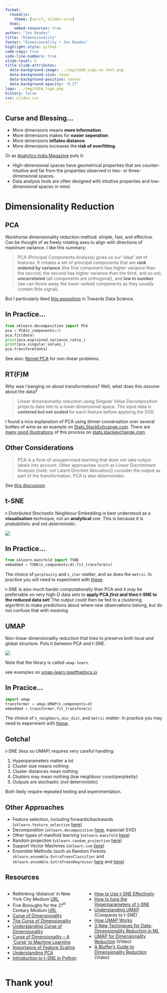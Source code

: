 ```yaml
---
format:
  revealjs:
    theme: [serif, slides.scss]
  html:
    embed-resources: true
author: "Jon Reades"
title: "Dimensionality"
footer: "Dimensionality • Jon Reades"
highlight-style: github
code-copy: true
code-line-numbers: true
slide-level: 2
title-slide-attributes:
  data-background-image: ../img/CASA_Logo_no_text.png
  data-background-size: cover
  data-background-position: center
  data-background-opacity: '0.17'
logo: ../img/CASA_logo.png
history: false
css: slides.css
---
```


## Curse and Blessing...

- More dimensions means **more information**.
- More dimensions makes for **easier seperation**.
- More dimensions **inflates distance**.
- More dimensions increases the **risk of overfitting**.

::: {.fragment}

Or as [Analytics India Magazine](https://analyticsindiamag.com/curse-of-dimensionality-and-what-beginners-should-do-to-overcome-it/) puts it:

- High-dimensional spaces have geometrical properties that are counter-intuitive and far from the properties observed in two- or three-dimensional spaces.
- Data analysis tools are often designed with intuitive properties and low-dimensional spaces in mind.
:::

# Dimensionality Reduction

## PCA {.smaller}

Workhorse dimensionality reduction method: simple, fast, and effective. Can be thought of as freely rotating axes to align with directions of maximum variance. I like this summary:

> PCA (Principal Components Analysis) gives us our 'ideal' set of features. It creates a set of principal components that are **rank ordered by variance** (the first component has higher variance than the second, the second has higher variance than the third, and so on), **uncorrelated** (all components are orthogonal), and **low in number** (we can throw away the lower ranked components as they _usually_ contain little signal).

But I particularly liked [this exposition](https://towardsdatascience.com/understanding-pca-fae3e243731d) in Towards Data Science.


## In Practice...

```python
from sklearn.decomposition import PCA
pca = PCA(n_components=2)
pca.fit(data)
print(pca.explained_variance_ratio_)
print(pca.singular_values_)
pca.transform(data)
```

See also: [Kernel PCA](https://scikit-learn.org/stable/modules/generated/sklearn.decomposition.KernelPCA.html#sklearn.decomposition.KernelPCA) for non-linear problems.


## RT(F)M

Why was I banging on about transformations? Well, what does this *assume* about the data?

> Linear dimensionality reduction using Singular Value Decomposition projects data into to a lower dimensional space. The input data is **centered but not scaled** for each feature before applying the SVD.

::: {.notes}
I found a nice explanation of PCA using dinner conversation over several bottles of wine as an example on [Stats.StackExhcange.com](https://stats.stackexchange.com/a/140579). There are [many good illustrations](https://stats.stackexchange.com/a/385782) of this process on [stats.stackexchange.com](https://stats.stackexchange.com/questions/385775/normalizing-vs-scaling-before-pca).
:::

## Other Considerations

> PCA is a form of unsupervised learning that does not take output labels into account. Other approaches (such as Linear Discriminant Analysis [note: *not* Latent Dirichlet Allocation]) consider the output as part of the transformation. PCA is also deterministic.

See [this discussion](https://stackabuse.com/implementing-lda-in-python-with-scikit-learn/).


## t-SNE

t-Distributed Stochastic Neighbour Embedding is best understood as a **visualisation** technique, not an **analytical** one. This is because it is *probabilistic* and not *deterministic*. 

![](img/tsne-fashion.png){.r-stretch}


## In Practice...

```python
from sklearn.manifold import TSNE
embedded = TSNE(n_components=d).fit_transform(x)
```

The choice of `perplexity` and `n_iter` *matter*, and so does the `metric`. In practice you will need to experiment with [these](https://scikit-learn.org/stable/modules/generated/sklearn.manifold.TSNE.html).

::: {.notes}
t-SNE is also *much* harder computationally than PCA and it may be preferrable on very high-D data sets to **apply PCA *first* and then t-SNE to the reduced data set**! The output could then be fed to a clustering algorithm to make predictions about where new observations belong, but do not confuse that with *meaning*.
::: 

## UMAP

Non-linear dimensionality reduction that tries to preserve both local *and* global structure. Puts it *between* PCA and t-SNE.

![](https://umap-learn.readthedocs.io/en/latest/_images/SupervisedUMAP_33_0.png)

::: {.aside}
Note that the library is called `umap-learn`.
:::

::: {.notes}
see examples on [umap-learn.readthedocs.io](https://umap-learn.readthedocs.io/en/latest/parameters.html)
:::

## In Pracice...

```python
import umap
transformer = umap.UMAP(n_components=d)
embedded = transformer.fit_transform(x)
```

The choice of `n_neighbors`, `min_dist`, and `metric` *matter*. In practice you may need to experiment with [these](https://umap.scikit-tda.org/parameters.html#basic-umap-parameters).

## Gotcha!

t-SNE (less so UMAP) requires very careful handling:

1. Hyperparameters matter a *lot*
2. Cluster size means nothing
3. Cluster distances mean nothing
4. Clusters may mean nothing (low neighbour count/perplexity)
5. Outputs are stochastic (*not* deterministic)

Both likely require repeated testing and experimentation.


## Other Approaches

- Feature selection, including forwards/backwards (`sklearn.feature_selection` [here](https://scikit-learn.org/stable/modules/classes.html#module-sklearn.feature_selection))
- Decomposition (`sklearn.decomposition` [here](https://scikit-learn.org/stable/modules/classes.html#module-sklearn.decomposition), especiall SVD) 
- Other types of manifold learning (`sklearn.manifold` [here](https://scikit-learn.org/stable/modules/classes.html#module-sklearn.manifold))
- Random projection (`sklearn.random_projection` [here](https://scikit-learn.org/stable/modules/classes.html#module-sklearn.random_projection))
- Support Vector Machines (`sklearn.svm` [here](https://scikit-learn.org/stable/modules/classes.html#module-sklearn.svm))
- Ensemble Methods (such as Random Forests: `sklearn.ensemble.ExtraTreesClassifier` and `sklearn.ensemble.ExtraTreesRegressor` [here](https://scikit-learn.org/stable/modules/generated/sklearn.ensemble.ExtraTreesClassifier.html) and [here](https://scikit-learn.org/stable/modules/generated/sklearn.ensemble.ExtraTreesRegressor.html#sklearn.ensemble.ExtraTreesRegressor))


## Resources {.smaller}

:::: {.columns}
::: {.column width="50%"}
- Rethinking 'distance' in New York City *Medium* [URL](https://medium.com/topos-ai/rethinking-distance-in-new-york-city-d17212d24919)
- Five Boroughs for the 21$^{st}$ Century *Medium* [URL](https://medium.com/topos-ai/five-boroughs-for-the-21st-century-8da941f53618)
- [Curse of Dimensionality](https://en.wikipedia.org/wiki/Curse_of_dimensionality)
- [The Curse of Dimensionality](https://towardsdatascience.com/the-curse-of-dimensionality-50dc6e49aa1e)
- [Understanding Curse of Dimensionality](https://www.mygreatlearning.com/blog/understanding-curse-of-dimensionality/)
- [Curse of Dimensionality -- A 'Curse' to Machine Learning](https://towardsdatascience.com/curse-of-dimensionality-a-curse-to-machine-learning-c122ee33bfeb)
- [Importance of Feature Scaling](https://scikit-learn.org/stable/auto_examples/preprocessing/plot_scaling_importance.html)
- [Understanding PCA](https://towardsdatascience.com/understanding-pca-fae3e243731d)
- [Introduction to t-SNE in Python](https://www.datacamp.com/community/tutorials/introduction-t-sne)
:::
::: {.column width="50%"}
- [How to Use t-SNE Effectively](https://distill.pub/2016/misread-tsne/)
- [How to tune the Hyperparameters of t-SNE](https://towardsdatascience.com/how-to-tune-hyperparameters-of-tsne-7c0596a18868)
- [Understanding UMAP](https://pair-code.github.io/understanding-umap/) (Compares to t-SNE)
- [How UMAP Works](https://towardsdatascience.com/how-exactly-umap-works-13e3040e1668)
- [3 New Techniques for Data-Dimensionality Reduction in ML](https://thenewstack.io/3-new-techniques-for-data-dimensionality-reduction-in-machine-learning/)
- [UMAP for Dimensionality Reduction](https://www.youtube.com/watch?v=nq6iPZVUxZU) (Video)
- [A Bluffer's Guide to Dimensionality Reduction](https://www.youtube.com/watch?v=9iol3Lk6kyU) (Video)
:::
::::

# Thank you!
